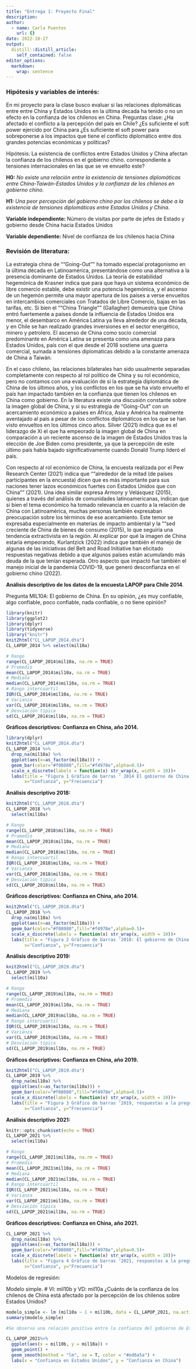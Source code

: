 ```yaml
---
title: "Entrega 1: Proyecto Final"
description: 
author:
  - name: Carla Puentes
    url: {}
date: 2022-10-27
output:
  distill::distill_article:
    self_contained: false
editor_options: 
  markdown: 
    wrap: sentence
---
```


### **Hipótesis y variables de interés:**

En mi proyecto para la clase busco evaluar si las relaciones diplomáticas entre entre China y Estados Unidos en la última decada ha tenido o no un efecto en la confianza de los chilenos en China.
Preguntas clase: ¿Ha afectado el conflicto a la percepción del país en Chile?
¿Es suficiente el soft power ejercido por China para ¿Es suficiente el soft power para sobreponerse a los impactos que tiene el conflicto diplomático entre dos grandes potencias económicas y políticas?

Hipótesis: La existencia de conflictos entre Estados Unidos y China afectan la confianza de los chilenos en el gobierno chino.
correspondiente a tensiones internacionales en las que se ve envuelto este?

**H0:** *No existe una relación entre la existencia de tensiones diplomáticas entre China-Taiwán-Estados Unidos y la confianza de los chilenos en gobierno chino.*

**H1:** *Una peor percepción del gobierno chino por los chilenos se debe a la existencia de tensiones diplomáticas entre Estados Unidos y China*.

**Variable independiente:** Número de visitas por parte de jefes de Estado y gobierno desde China hacia Estados Unidos

**Variable dependiente:** Nivel de confianza de los chilenos hacia China

### **Revisión de literatura:**

La estrategia china de ""Going-Out"" ha tomado especial protagonismo en la última década en Latinoamérica, presentándose como una alternativa a la presencia dominante de Estados Unidos.
La teoría de estabilidad hegemónica de Krasner indica que para que haya un sistema económico de libre comercio estable, debe existir una potencia hegemónica, y el ascenso de un hegemón permite una mayor apertura de los países a verse envueltos en intercambios comerciales con Tratados de Libre Comercio, bajas en las tarifas, etc.
Si bien el ""China Triangle"" (Gallagher) demuestra que China entró fuertemente a países donde la influencia de Estados Unidos era menor, el desembarco en América Latina ya lleva alrededor de una década, y en Chile se han realizado grandes inversiones en el sector energético, minero y petrolero.
El ascenso de China como socio comercial predominante en América Latina se presenta como una amenaza para Estados Unidos, país con el que desde el 2018 sostiene una guerra comercial, sumada a tensiones diplomáticas debido a la constante amenaza de China a Taiwán.

En el caso chileno, las relaciones bilaterales han sido usualmente separadas completamente con respecto al rol político de China y su rol económico, pero no contamos con una evaluación de si la estrategia diplomática de China de los últimos años, y los conflictos en los que se ha visto envuelto el país han impactado también en la confianza que tienen los chilenos en China como gobierno.
En la literatura existe una discusión constante sobre la imagen global de China, y si su estrategia de "Going-Out" con un acercamiento económico a países en África, Asia y América ha realmente aventajado al país a pesar de los conflictos diplomáticos en los que se han visto envueltos en los últimos cinco años.
Silver (2021) indica que es el liderazgo de Xi el que ha empeorado la imagen global de China en comparación a un reciente ascenso de la imagen de Estados Unidos tras la elección de Joe Biden como presidente, ya que la percepción de este último país había bajado significativamente cuando Donald Trump lideró el país.

Con respecto al rol económico de China, la encuesta realizada por el Pew Research Center (2021) indica que ""alrededor de la mitad (de países participantes en la encuesta) dicen que es más importante para sus naciones tener lazos económicos fuertes con Estados Unidos que con China"" (2021).
Una idea similar expresa Armony y Velásquez (2015), quienes a través del análisis de comunidades latinoamericanas, indican que si bien el tema económico ha tomado relevancia en cuanto a la relación de China con Latinoamérica, muchas personas también expresaban preocupación sobre los términos de ese acercamiento.
Este temor se expresaba especialmente en materias de impacto ambiental y la ""sed creciente de China de bienes de consumo (2015), lo que seguiría una tendencia extractivista en la región.
Al explicar por qué la imagen de China estaría empeorando, Kurlantzick (2022) indica que también el manejo de algunas de las iniciativas del Belt and Road Initiative han elicitado respuestas negativas debido a que algunos países están acumulando más deuda de la que tenían esperada.
Otro aspecto que impactó fue también el manejo inicial de la pandemia COVID-19, que generó desconfianza en el gobierno chino (2022).

**Análisis descriptivo de los datos de la encuesta LAPOP para Chile 2014**.

Pregunta MIL10A: El gobierno de China.
En su opinión, ¿es muy confiable, algo confiable, poco confiable, nada confiable, o no tiene opinión?

```r

library(knitr)
library(ggplot2)
library(dplyr)
library(tidyverse)
library("knitr")
knit2html("CL_LAPOP_2014.dta")
CL_LAPOP_2014 %>% select(mil10a)

# Rango
range(CL_LAPOP_2014$mil10a, na.rm = TRUE)
# Promedio
mean(CL_LAPOP_2014$mil10a, na.rm = TRUE)
# Mediana
median(CL_LAPOP_2014$mil10a, na.rm = TRUE)
# Rango intercuartil
IQR(CL_LAPOP_2014$mil10a, na.rm = TRUE)
# Varianza
var(CL_LAPOP_2014$mil10a, na.rm = TRUE)
# Desviación típica
sd(CL_LAPOP_2014$mil10a, na.rm = TRUE)
```

**Gráficos descriptivos: Confianza en China, año 2014.**

```r
library(dplyr)
knit2html("CL_LAPOP_2014.dta")
CL_LAPOP_2014 %>%
  drop_na(mil10a) %>%
  ggplot(aes(x=as_factor(mil10a))) +
  geom_bar(color="#f08080",fill="#f4978e",alpha=0.5)+
  scale_x_discrete(labels = function(x) str_wrap(x, width = 10))+
  labs(title = "Figura 1 Gráfico de barras ' 2014 El gobierno de China. En su opinión, ¿es muy confiable, algo confiable, poco confiable, nada confiable, o no tiene opinión?'",
       x="Confianza", y="Frecuencia")

```

**Análisis descriptivo 2018:**

```r
knit2html("CL_LAPOP_2018.dta")
CL_LAPOP_2018 %>%
  select(mil10a)

# Rango
range(CL_LAPOP_2018$mil10a, na.rm = TRUE)
# Promedio
mean(CL_LAPOP_2018$mil10a, na.rm = TRUE)
# Mediana
median(CL_LAPOP_2018$mil10a, na.rm = TRUE)
# Rango intercuartil
IQR(CL_LAPOP_2018$mil10a, na.rm = TRUE)
# Varianza
var(CL_LAPOP_2018$mil10a, na.rm = TRUE)
# Desviación típica
sd(CL_LAPOP_2018$mil10a, na.rm = TRUE)
```

**Gráficos descriptivos: Confianza en China, año 2014.**

```r
knit2html("CL_LAPOP_2018.dta")
CL_LAPOP_2018 %>%
  drop_na(mil10a) %>%
  ggplot(aes(x=as_factor(mil10a))) +
  geom_bar(color="#f08080",fill="#f4978e",alpha=0.5)+
  scale_x_discrete(labels = function(x) str_wrap(x, width = 10))+
  labs(title = "Figura 2 Gráfico de barras '2018: El gobierno de China. En su opinión, ¿es muy confiable, algo confiable, poco confiable, nada confiable, o no tiene opinión?'",
       x="Confianza", y="Frecuencia")
```

**Análisis descriptivo 2019:**

```r
knit2html("CL_LAPOP_2019.dta")
CL_LAPOP_2019 %>%
  select(mil10a)

# Rango
range(CL_LAPOP_2019$mil10a, na.rm = TRUE)
# Promedio
mean(CL_LAPOP_2019$mil10a, na.rm = TRUE)
# Mediana
median(CL_LAPOP_2019$mil10a, na.rm = TRUE)
# Rango intercuartil
IQR(CL_LAPOP_2019$mil10a, na.rm = TRUE)
# Varianza
var(CL_LAPOP_2019$mil10a, na.rm = TRUE)
# Desviación típica
sd(CL_LAPOP_2019$mil10a, na.rm = TRUE)
```

**Gráficos descriptivos: Confianza en China, año 2019.**

```r
knit2html("CL_LAPOP_2019.dta")
CL_LAPOP_2019 %>%
  drop_na(mil10a) %>%
  ggplot(aes(x=as_factor(mil10a))) +
  geom_bar(color="#f08080",fill="#f4978e",alpha=0.5)+
  scale_x_discrete(labels = function(x) str_wrap(x, width = 10))+
  labs(title = "Figura 3 Gráfico de barras '2019, respuestas a la pregunta: El gobierno de China. En su opinión, ¿es muy confiable, algo confiable, poco confiable, nada confiable, o no tiene opinión?'",
       x="Confianza", y="Frecuencia")
```

**Análisis descriptivo 2021:**

```r
knitr::opts_chunk$set(echo = TRUE)
CL_LAPOP_2021 %>%
  select(mil10a)

# Rango
range(CL_LAPOP_2021$mil10a, na.rm = TRUE)
# Promedio
mean(CL_LAPOP_2021$mil10a, na.rm = TRUE)
# Mediana
median(CL_LAPOP_2021$mil10a, na.rm = TRUE)
# Rango intercuartil
IQR(CL_LAPOP_2021$mil10a, na.rm = TRUE)
# Varianza
var(CL_LAPOP_2021$mil10a, na.rm = TRUE)
# Desviación típica
sd(CL_LAPOP_2021$mil10a, na.rm = TRUE)
```

**Gráficos descriptivos: Confianza en China, año 2021.**

```r
CL_LAPOP_2021 %>%
  drop_na(mil10a) %>%
  ggplot(aes(x=as_factor(mil10a))) +
  geom_bar(color="#f08080",fill="#f4978e",alpha=0.5)+
  scale_x_discrete(labels = function(x) str_wrap(x, width = 10))+
  labs(title = "Figura 4 Gráfico de barras '2021, respuestas a la pregunta: El gobierno de China. En su opinión, ¿es muy confiable, algo confiable, poco confiable, nada confiable, o no tiene opinión?'",
       x="Confianza", y="Frecuencia")
```

Modelos de regresión:

Modelo simple.
# VI: mil10b y VD: mil10a ¿Cuánto de la confianza de los chilenos de China está afectado por la percepción de los chilenos sobre Estados Unidos?

```r
modelo_simple <- lm (mil10a ~ 1 + mil10b, data = CL_LAPOP_2021, na.action = na.exclude)
summary(modelo_simple)

#Se observa una relación positiva entre la confianza del gobierno de Estados Unidos y la confianza en el gobierno Chino, mientras más confianza tienen las personas en el gobierno de Estados Unidos, menos confianza tienen en el gobierno Chino.

CL_LAPOP_2021%>%
  ggplot(aes(x = mil10b, y = mil10a)) +
  geom_point() +
  geom_smooth(method = "lm", se = T, color = "#ed6a5a") +
  labs(x = "Confianza en Estados Unidos", y = "Confianza en China")
 
```

